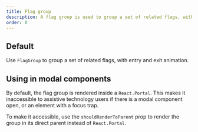 ```yaml
---
title: Flag group
description: A flag group is used to group a set of related flags, with entry and exit animations.
order: 0
---
```



## Default

Use `FlagGroup` to group a set of related flags, with entry and exit animation.

<Example Component={FlagGroup} packageName="@atlaskit/flag" />

## Using in modal components

By default, the flag group is rendered inside a `React.Portal`. This makes it inaccessible to
assistive technology users if there is a modal component open, or an element with a focus trap.

To make it accessible, use the `shouldRenderToParent` prop to render the group in its direct parent
instead of `React.Portal`.

<Example Component={FlagsInModalDialogExample} packageName="@atlaskit/flag" />
